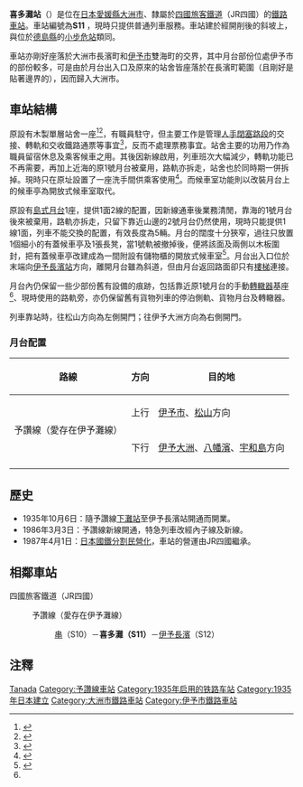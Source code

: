 {{NoteTA|1 = zh:喜多灘站; zh-cn:喜多滩站; zh-tw:喜多灘車站; zh-hk:喜多灘站; }}
{{日本車站資訊
|公司色   = #1cadca
|文字色   =
|站名     = 喜多灘站
|pxl      = 
|圖片     = Kitanada Station(2015-09)09.JPG
|圖片說明 = 喜多灘站地面入口（2015年9月）
|日文原名 = 喜多灘
|平假名   = きたなだ 
|羅馬拼音 = Kitanada
|前一站   = S10 [[串站|串]]
|後一站   = [[伊予長濱站|伊予長濱]] S12
|前一站距離 = 3.2
|後一站距離 = 4.9
|電報略號 = キタ
|車站編號 = {{車站編號c|#98a9d6|S11}}
|所屬公司 = [[四國旅客鐵道|四國旅客鐵道]]（JR四國）
|所屬路線 = {{Color|#98a9d6|■}}[[予讚線|予讚線]]（愛存在伊予灘線）
|距離     = 228.2
|起站     = [[高松站_(香川縣)|高松]]
|所在地   = [[愛媛縣|愛媛縣]][[大洲市|大洲市]]長濱町今坊
|車站構造 = [[地面車站|地面車站]]
|月台配置 = 1面1線
|啟用年月日 = 1935年10月6日
|廢止年月日 =
|上下車人次 = 
|統計年度   = 
|備註       = 無人站。
}}

'''喜多灘站'''（{{jpn|j=喜多灘駅|hg=きたなだえき|rm=Kitanada eki|f=y}}）是位在[[日本|日本]][[愛媛縣|愛媛縣]][[大洲市|大洲市]]、隸屬於[[四國旅客鐵道|四國旅客鐵道]]（JR四國）的[[鐵路車站|鐵路車站]]。車站編號為'''S11''' ，現時只提供普通列車服務。車站建於經開削後的斜坡上，與位於[[德島縣|德島縣]]的[[小步危站|小步危站]]類同。

車站亦剛好座落於大洲市長濱町和[[伊予市|伊予市]]雙海町的交界，其中月台部份位處伊予市的部份較多，可是由於月台出入口及原來的站舍皆座落於在長濱町範圍（且剛好是貼著邊界的），因而歸入大洲市。

==車站結構==
原設有木製單層站舍一座<ref>{{Cite web |url=http://df50shikoku.web.fc2.com/ekisha/yosan/ishikoro.htm |title=舊喜多灘站站舍，攝於1986年3月。 |accessdate=2014-09-27 |archive-date=2016-06-13 |archive-url=https://web.archive.org/web/20160613092818/http://df50shikoku.web.fc2.com/ekisha/yosan/ishikoro.htm |dead-url=no }}</ref><ref>{{Cite web |url=http://ekisya.net/A-GENEKI/179-YOSAN/179-KITANADA.html |title=非官方車站介紹，末端附有1984年3月時的車站站舍照。 |accessdate=2014-09-27 |archive-date=2016-08-27 |archive-url=https://web.archive.org/web/20160827225425/http://ekisya.net/A-GENEKI/179-YOSAN/179-KITANADA.html |dead-url=no }}</ref>，有職員駐守，但主要工作是管理[[閉塞_(鐵路)|人手閉塞路段]]的交接、轉軌和交收鐵路通票等事宜<ref>{{Cite web |url=http://www.dokidoki.ne.jp/home2/kiha1811/yosan-1.htm |title=最後一張圖片顯示乘務員將路段通票拋進螺旋型接收器內。攝於1985年8月。 |accessdate=2014-09-27 |archive-date=2009-09-24 |archive-url=https://web.archive.org/web/20090924030022/http://www.dokidoki.ne.jp/home2/kiha1811/yosan-1.htm |dead-url=no }}</ref>，反而不處理票務事宜。站舍主要的功用乃作為職員留宿休息及乘客候車之用。其後因新線啟用，列車班次大幅減少，轉軌功能已不再需要，再加上近海的原1號月台被棄用，路軌亦拆走，站舍也於同時期一併拆掉。現時只在原址設置了一座洗手間供乘客使用<ref name="cocolog">{{Cite web |url=http://stationmaster.cocolog-nifty.com/stationmaster/2013/05/post-73fd.html |title=另一個非官方車站介紹。 |accessdate=2014-09-27 |archive-date=2020-08-14 |archive-url=https://web.archive.org/web/20200814144239/http://stationmaster.cocolog-nifty.com/stationmaster/2013/05/post-73fd.html |dead-url=no }}</ref>。而候車室功能則以改裝月台上的候車亭為開放式候車室取代。

原設有[[島式月台|島式月台]]1座，提供1面2線的配置，因新線通車後業務清閒，靠海的1號月台後來被棄用，路軌亦拆走，只留下靠近山邊的2號月台仍然使用，現時只能提供1線1面，列車不能交換的配置，有效長度為5輛。月台的闊度十分狹窄，過往只放置1個細小的有蓋候車亭及1張長凳，當1號軌被撤掉後，便將該面及兩側以木板圍封，把有蓋候車亭改建成為一間附設有儲物櫃的開放式候車室<ref>{{Cite web |url=http://hacchi-no-he.net/line/yosan/station/0660_kitanada.htm |title=非官方車站介紹。 |accessdate=2014-09-27 |archive-date=2016-08-10 |archive-url=https://web.archive.org/web/20160810185909/http://hacchi-no-he.net/line/yosan/station/0660_kitanada.htm |dead-url=no }}</ref>。月台出入口位於末端向[[伊予長濱站|伊予長濱站]]方向，離開月台雖為斜道，但由月台返回路面卻只有[[樓梯|樓梯]]連接。

月台內仍保留一些少部份舊有設備的痕跡，包括靠近原1號月台的手動[[轉轍器|轉轍器]]基座<ref name="cocolog"></ref>、現時使用的路軌旁，亦仍保留舊有貨物列車的停泊側軌、貨物月台及轉轍器。

列車靠站時，往松山方向為左側開門；往伊予大洲方向為右側開門。

===月台配置===
{| class="wikitable"
!路線!!方向!!目的地
|-
|rowspan="2"|{{Color|#98a9d6|■}}予讚線（愛存在伊予灘線）
|上行
|[[伊予市站|伊予市]]、[[松山站_(愛媛縣)|松山]]方向
|-
|下行
|[[伊予大洲站|伊予大洲]]、[[八幡濱站|八幡濱]]、[[宇和島站|宇和島]]方向
|-
|}

== 歷史 ==
*1935年10月6日：隨予讚線[[下灘站|下灘站]]至伊予長濱站開通而開業。
*1986年3月3日：予讚線新線開通，特急列車改經內子線及新線。
*1987年4月1日：[[日本國鐵分割民營化|日本國鐵分割民營化]]，車站的營運由JR四國繼承。

== 相鄰車站 ==
; 四國旅客鐵道（JR四國）
: {{Color|#98a9d6|■}}予讚線（愛存在伊予灘線）
:: [[串站|串]]（S10）－'''喜多灘（S11）'''－[[伊予長濱站|伊予長濱]]（S12）

==注釋==
{{reflist}}

{{Commonscat|Kitanada Station}}

{{予讚線 (伊予長濱地區)}}

{{DEFAULTSORT:Kitanada}}
[[Category:日本鐵路車站_Ki|Tanada]]
[[Category:予讚線車站|Category:予讚線車站]]
[[Category:1935年启用的铁路车站|Category:1935年启用的铁路车站]]
[[Category:1935年日本建立|Category:1935年日本建立]]
[[Category:大洲市鐵路車站|Category:大洲市鐵路車站]]
[[Category:伊予市鐵路車站|Category:伊予市鐵路車站]]